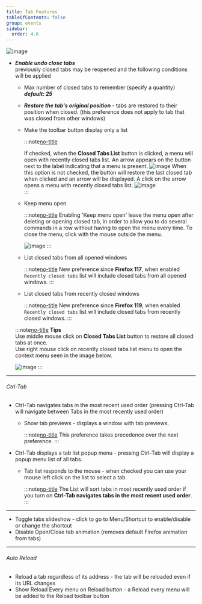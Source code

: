 ```yaml
---
title: Tab Features
tableOfContents: false
group: events
sidebar:
  order: 4.6
---
```



<Image class="help-img" src={eventsTabFeatures} alt="image" />

- **_Enable undo close tabs_** <br /> previously closed tabs may be reopened and the following
  conditions will be applied

  - Max number of closed tabs to remember (specify a quantity) **_default: 25_**

  - **_Restore the tab's original position_** - tabs are restored to their position when closed. (this preference does not apply to tab that was closed from other windows)

  - Make the toolbar button display only a list

    :::note[no-title]

    <div class="grid grid-cols-[1fr,60px] gap-2">
      If checked, when the <b>Closed Tabs List</b> button is clicked, a menu will open with recently
      closed tabs list. An arrow appears on the button next to the label indicating that a menu is
      present.
      <Image class="!mt-0 w-[40px] self-center" src={closedListButton} alt="image" />
      When this option is not checked, the button will restore the last closed tab when clicked and
      an arrow will be displayed. A click on the arrow opens a menu with recently closed tabs list.
      <Image class="!mt-0 w-[55px] self-center" src={closedListMenuButton} alt="image" />
    </div>
    :::

  - Keep menu open

    :::note[no-title]
    Enabling 'Keep menu open' leave the menu open after deleting or opening closed tab, in order to
    allow you to do several commands in a row without having to open the menu every time. To close
    the menu, click with the mouse outside the menu.

    <Image src={keepMenuOpen} alt="image" />
    :::

  - List closed tabs from all opened windows

    :::note[no-title]
    New preference since **Firefox 117**, when enabled `Recently closed tabs` list will include closed tabs from all opened windows.
    :::

  - List closed tabs from recently closed windows

    :::note[no-title]
    New preference since **Firefox 119**, when enabled `Recently closed tabs` list will include closed tabs from recently closed windows.
    :::

  :::note[no-title]
  **Tips** <br /> Use middle mouse click on <b>Closed Tabs List</b> button to restore all closed
  tabs at once. <br />Use right mouse click on recently closed tabs list menu to open the context
  menu seen in the image below.

  <Image class="m-auto" src={closedTabsButtonContextMenu} alt="image" />
  :::

---

###### Ctrl-Tab

- Ctrl-Tab navigates tabs in the most recent used order (pressing Ctrl-Tab will navigate between
  Tabs in the most recently used order)

  - Show tab previews - displays a window with tab previews.

    :::note[no-title]
    This preference takes precedence over the next preference.
    :::

- Ctrl-Tab displays a tab list popup menu - pressing Ctrl-Tab will display a popup menu list of all
  tabs.

  - Tab list responds to the mouse - when checked you can use your mouse left click on the list to
    select a tab

    :::note[no-title]
    The List will sort tabs in most recently used order if you turn on <b>Ctrl-Tab navigates tabs in
    the most recent used order</b>.
    :::

---

- Toggle tabs slideshow - click to go to Menu/Shortcut to enable/disable or change the shortcut
- Disable Open/Close tab animation (removes default Firefox animation from tabs)

---

###### Auto Reload

- Reload a tab regardless of its address - the tab will be reloaded even if its URL changes
- Show Reload Every menu on Reload button - a Reload every menu will be added to the Reload toolbar
  button

[no-title]: #
